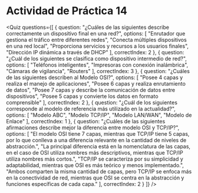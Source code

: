 
# Actividad de Práctica 14

<Quiz questions={[
  {
    question: "¿Cuáles de las siguientes describe correctamente un dispositivo final en una red?",
    options: [
      "Enrutador que gestiona el tráfico entre diferentes redes",
      "Conecta múltiples dispositivos en una red local",
      "Proporciona servicios y recursos a los usuarios finales",
      "Dirección IP dinámica a través de DHCP"
    ],
    correctIndex: 2
  },
  {
    question: "¿Cuál de los siguientes se clasifica como dispositivo intermedio de red?",
    options: [
      "Teléfonos inteligentes",
      "Impresoras con conexión inalámbrica",
      "Cámaras de vigilancia",
      "Routers"
    ],
    correctIndex: 3
  },
  {
    question: "¿Cuáles de las siguientes describen al Modelo OSI?",
    options: [
      "Posee 4 capas y realiza el manejo de aplicaciones",
      "Posee 6 capas y realiza enrutamiento de datos",
      "Posee 7 capas y describe la comunicación de datos entre dispositivos",
      "Posee 5 capas y convierte los datos en formato comprensible"
    ],
    correctIndex: 2
  },
  {
    question: "¿Cuál de los siguientes corresponde al modelo de referencia más utilizado en la actualidad?",
    options: [
      "Modelo ABC",
      "Modelo TCP/IP",
      "Modelo LAN/WAN",
      "Modelo de Enlace"
    ],
    correctIndex: 1
  },
  {
    question: "¿Cuáles de las siguientes afirmaciones describe mejor la diferencia entre modelo OSI y TCP/IP?",
    options: [
      "El modelo OSI tiene 7 capas, mientras que TCP/IP tiene 5 capas, por lo que conlleva a una diferencia relevante en la cantidad de niveles de abstracción.",
      "La principal diferencia está en la nomenclatura de las capas, en el caso de OSI utiliza nombres más descriptivos, mientras que TCP/IP utiliza nombres más cortos.",
      "TCP/IP se caracteriza por su simplicidad y adaptabilidad, mientras que OSI es más teórico y menos implementado.",
      "Ambos comparten la misma cantidad de capas, pero TCP/IP se enfoca más en la conectividad de red, mientras que OSI se centra en la abstracción y funciones específicas de cada capa."
    ],
    correctIndex: 2
  }
]} />